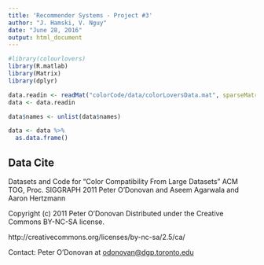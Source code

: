 ```yaml
---
title: 'Recommender Systems - Project #3'
author: "J. Hamski, V. Nguy"
date: "June 28, 2016"
output: html_document
---
```


```r
#library(colourlovers)
library(R.matlab)
library(Matrix)
library(dplyr)
```


```r
data.readin <- readMat("colorCode/data/colorLoversData.mat", sparseMatrixClass = "SparseM")
data <- data.readin
```

```r
data$names <- unlist(data$names)

data <- data %>%
  as.data.frame() 
```

## Data Cite
 Datasets and Code for "Color Compatibility From Large Datasets" ACM TOG, Proc. SIGGRAPH 2011
 Peter O'Donovan and Aseem Agarwala and Aaron Hertzmann
 
 Copyright (c) 2011 Peter O'Donovan
 Distributed under the Creative Commons BY-NC-SA license.
 
http://creativecommons.org/licenses/by-nc-sa/2.5/ca/
 
 Contact: Peter O'Donovan at <odonovan@dgp.toronto.edu>